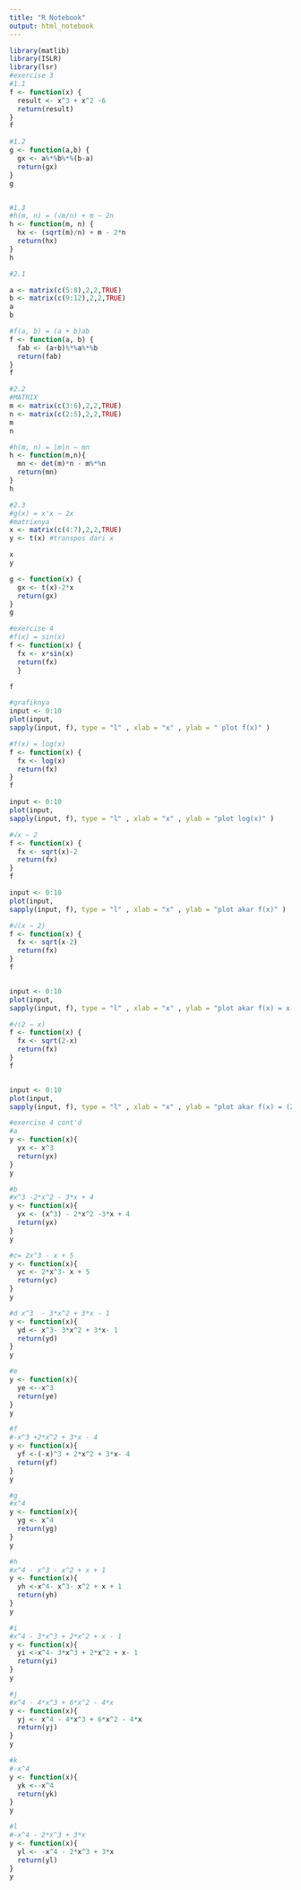 ---
title: "R Notebook"
output: html_notebook
---


```{r}
library(matlib)
library(ISLR)
library(lsr)
#exercise 3
#1.1
f <- function(x) {
  result <- x^3 + x^2 -6
  return(result)
}
f
```

```{r}
#1.2
g <- function(a,b) {
  gx <- a%*%b%*%(b-a)
  return(gx)
}
g



```
```{r}
#1.3
#h(m, n) = (√m/n) + m − 2n
h <- function(m, n) {
  hx <- (sqrt(m)/n) + m - 2*n
  return(hx)
}
h


```


```{r}
#2.1

a <- matrix(c(5:8),2,2,TRUE)
b <- matrix(c(9:12),2,2,TRUE)
a
b

#f(a, b) = (a + b)ab
f <- function(a, b) {
  fab <- (a+b)%*%a%*%b
  return(fab)
}
f

```



```{r}
#2.2
#MATRIX
m <- matrix(c(3:6),2,2,TRUE)
n <- matrix(c(2:5),2,2,TRUE)
m
n

```
```{r}
#h(m, n) = |m|n − mn
h <- function(m,n){
  mn <- det(m)*n - m%*%n
  return(mn)
}
h

```
```{r}
#2.3
#g(x) = x'x − 2x
#matrixnya
x <- matrix(c(4:7),2,2,TRUE)
y <- t(x) #transpos dari x

x
y
```



```{r}
g <- function(x) {
  gx <- t(x)-2*x
  return(gx)
}
g

```

```{r}
#exercise 4 
#f(x) = sin(x)
f <- function(x) {
  fx <- x*sin(x)
  return(fx)
  }

f

#grafiknya
input <- 0:10
plot(input,
sapply(input, f), type = "l" , xlab = "x" , ylab = " plot f(x)" )


```

```{r}
#f(x) = log(x)
f <- function(x) {
  fx <- log(x)
  return(fx)
}
f

input <- 0:10
plot(input,
sapply(input, f), type = "l" , xlab = "x" , ylab = "plot log(x)" )

```

```{r}
#√x − 2
f <- function(x) {
  fx <- sqrt(x)-2
  return(fx)
}
f

input <- 0:10
plot(input,
sapply(input, f), type = "l" , xlab = "x" , ylab = "plot akar f(x)" )

```

```{r}
#√(x − 2)
f <- function(x) {
  fx <- sqrt(x-2)
  return(fx)
}
f


input <- 0:10
plot(input,
sapply(input, f), type = "l" , xlab = "x" , ylab = "plot akar f(x) = x-2" )
```


```{r}
#√(2 − x)
f <- function(x) {
  fx <- sqrt(2-x)
  return(fx)
}
f


input <- 0:10
plot(input,
sapply(input, f), type = "l" , xlab = "x" , ylab = "plot akar f(x) = (2-x)" )
```


```{r}
#exercise 4 cont'd
#a 
y <- function(x){
  yx <- x^3
  return(yx)
}
y

```

```{r}
#b 
#x^3 -2*x^2 - 3*x + 4
y <- function(x){
  yx <- (x^3) - 2*x^2 -3*x + 4
  return(yx)
}
y


```

```{r}
#c= 2x^3 - x + 5
y <- function(x){
  yc <- 2*x^3- x + 5
  return(yc)
}
y


```

```{r}
#d x^3  - 3*x^2 + 3*x - 1
y <- function(x){
  yd <- x^3- 3*x^2 + 3*x- 1
  return(yd)
}
y

```


```{r}
#e 
y <- function(x){
  ye <--x^3
  return(ye)
}
y

```


```{r}
#f 
#-x^3 +2*x^2 + 3*x - 4
y <- function(x){
  yf <-(-x)^3 + 2*x^2 + 3*x- 4
  return(yf)
}
y

```


```{r}
#g
#x^4
y <- function(x){
  yg <- x^4
  return(yg)
}
y


```


```{r}
#h
#x^4 - x^3 - x^2 + x + 1
y <- function(x){
  yh <-x^4- x^3- x^2 + x + 1
  return(yh)
}
y


```


```{r}
#i
#x^4 - 3*x^3 + 2*x^2 + x - 1
y <- function(x){
  yi <-x^4- 3*x^3 + 2*x^2 + x- 1
  return(yi)
}
y


```


```{r}
#j
#x^4 - 4*x^3 + 6*x^2 - 4*x
y <- function(x){
  yj <- x^4 - 4*x^3 + 6*x^2 - 4*x
  return(yj)
}
y

```


```{r}
#k
#-x^4
y <- function(x){
  yk <--x^4
  return(yk)
}
y

```

```{r}
#l
#-x^4 - 2*x^3 + 3*x
y <- function(x){
  yl <- -x^4 - 2*x^3 + 3*x
  return(yl)
}
y

```

